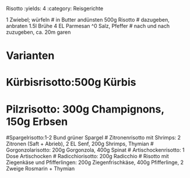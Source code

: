 Risotto
:yields: 4
:category: Reisgerichte

1 Zwiebel; würfeln
# in Butter andünsten
500g Risotto
# dazugeben, anbraten
1.5l Brühe
4 EL Parmesan
^0 Salz, Pfeffer
# nach und nach zuzugeben, ca. 20m garen

# Varianten
# Kürbisrisotto:500g Kürbis
# Pilzrisotto: 300g Champignons, 150g Erbsen
#Spargelrisotto:1-2 Bund grüner Spargel
# Zitronenrisotto mit Shrimps: 2 Zitronen (Saft + Abrieb), 2 EL Senf, 200g Shrimps, Thymian
# Gorgonzolarisotto: 200g Gorgonzola, 400g Spinat
# Artischockenrisotto: 1 Dose Artischocken
# Radicchiorisotto: 200g Radicchio
# Risotto mit Ziegenkäse und Pfifferlingen: 200g Ziegenfrischkäse, 400g Pfifferlinge, 2 Zweige Rosmarin + Thymian

